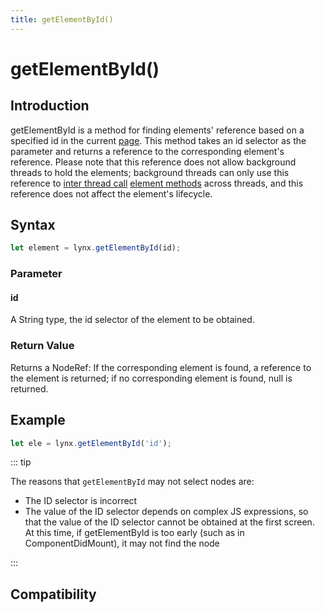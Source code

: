 ```yaml
---
title: getElementById()
---
```


# getElementById()

## Introduction

getElementById is a method for finding elements' reference based on a specified id in the current [page](/guide/spec.html#page).
This method takes an id selector as the parameter and returns a reference to the corresponding element's reference.
Please note that this reference does not allow background threads to hold the elements;
background threads can only use this reference to [inter thread call](/guide/spec.html#inter-thread-call-or-itc) [element methods](/guide/spec.html#element-method) across threads,
and this reference does not affect the element's lifecycle.

## Syntax

```js
let element = lynx.getElementById(id);
```

### Parameter

#### id

A String type, the id selector of the element to be obtained.

### Return Value

Returns a NodeRef: If the corresponding element is found, a reference to the element is returned; if no corresponding element is found, null is returned.

## Example

```js
let ele = lynx.getElementById('id');
```

::: tip

The reasons that `getElementById` may not select nodes are:

- The ID selector is incorrect
- The value of the ID selector depends on complex JS expressions, so that the value of the ID selector cannot be obtained at the first screen. At this time, if getElementById is too early (such as in ComponentDidMount), it may not find the node

:::

## Compatibility


<LegacyCompatTable metadata="lynx-api/lynx/getElementById" />

